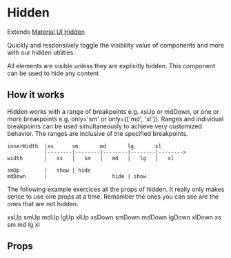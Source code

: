 
<Meta title="components|Hidden" component={Hidden} />

# Hidden

Extends [Material UI Hidden](https://material-ui.com/components/hidden/)

Quickly and responsively toggle the visibility value of components and more with our hidden utilities.

All elements are visible unless they are explicitly hidden. This component can be used to hide any content

<Preview>
  <Story name="default">
    <Hidden mdUp={true}>
      <Loader />
    </Hidden>
  </Story>
</Preview>

## How it works

Hidden works with a range of breakpoints e.g. xsUp or mdDown, or one or more breakpoints e.g. only='sm' or only={['md', 'xl']}. Ranges and individual breakpoints can be used simultaneously to achieve very customized behavior. The ranges are inclusive of the specified breakpoints.

```
innerWidth  |xs      sm       md       lg       xl
            |--------|--------|--------|--------|-------->
width       |   xs   |   sm   |   md   |   lg   |   xl

smUp        |   show | hide
mdDown      |                     hide | show
```

The following example exercices all the props of hidden.
It really only makes sence to use one props at a time. Remamber the ones you can see are the ones that are not hidden.

<Preview>
  <Story name="up">
    <Flex alignItems="baseline">
      <Hidden xsUp={true}>
        <Card m={2} p={2}>
          xsUp
        </Card>
      </Hidden>
      <Hidden smUp={true}>
        <Card m={2} p={2}>
          smUp
        </Card>
      </Hidden>
      <Hidden mdUp={true}>
        <Card m={2} p={2}>
          mdUp
        </Card>
      </Hidden>
      <Hidden lgUp={true}>
        <Card m={2} p={2}>
          lgUp
        </Card>
      </Hidden>
      <Hidden xlUp={true}>
        <Card m={2} p={2}>
          xlUp
        </Card>
      </Hidden>
    </Flex>
  </Story>
  <Story name="down">
    <Flex alignItems="baseline">
      <Hidden xsDown={true}>
        <Card m={2} p={2}>
          xsDown
        </Card>
      </Hidden>
      <Hidden smDown={true}>
        <Card m={2} p={2}>
          smDown
        </Card>
      </Hidden>
      <Hidden mdDown={true}>
        <Card m={2} p={2}>
          mdDown
        </Card>
      </Hidden>
      <Hidden lgDown={true}>
        <Card m={2} p={2}>
          lgDown
        </Card>
      </Hidden>
      <Hidden xlDown={true}>
        <Card m={2} p={2}>
          xlDown
        </Card>
      </Hidden>
    </Flex>
  </Story>
  <Story name="only">
    <Flex alignItems="baseline">
      <Hidden only="xs">
        <Card m={2} p={2}>
          xs
        </Card>
      </Hidden>
      <Hidden only="sm">
        <Card m={2} p={2}>
          sm
        </Card>
      </Hidden>
      <Hidden only="md">
        <Card m={2} p={2}>
          md
        </Card>
      </Hidden>
      <Hidden only="lg">
        <Card m={2} p={2}>
          lg
        </Card>
      </Hidden>
      <Hidden only="xl">
        <Card m={2} p={2}>
          xl
        </Card>
      </Hidden>
    </Flex>
  </Story>
</Preview>

## Props

<Props of={HiddenDocs} />

